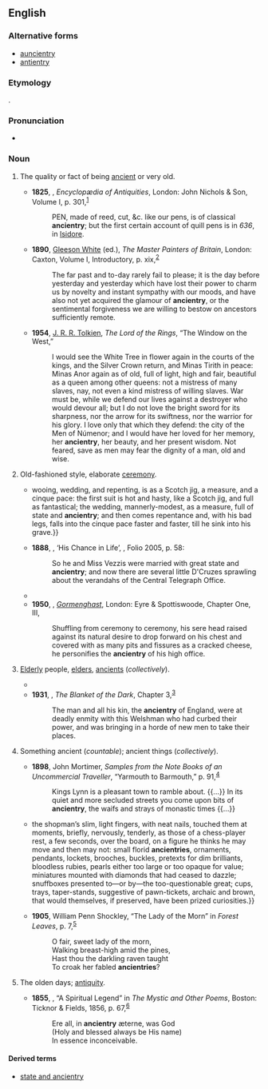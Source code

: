 ==English==

===Alternative forms===
* [[auncientry]] {{qualifier|obsolete}}
* [[antientry]] {{qualifier|obsolete}}

===Etymology===
{{suffix|en|ancient|ry}}.

===Pronunciation===
* {{IPA|en|/ˈeɪn.ʃən.tɹi/}}

===Noun===
{{en-noun}}

# {{lb|en|archaic}} The quality or fact of being [[ancient]] or very old.
#* '''1825''', {{w|Thomas Dudley Fosbroke}}, ''Encyclopædia of Antiquities'', London: John Nichols & Son, Volume I, p. 301,<sup>[https://archive.org/details/encyclopediaofan1825fosb1]</sup>
#*: PEN, made of reed, cut, &c. like our pens, is of classical '''ancientry'''; but the first certain account of quill pens is in ''636'', in [[w:Isidore of Seville|Isidore]].
#* '''1890''', [[w:Joseph Gleeson White|Gleeson White]] (ed.), ''The Master Painters of Britain'', London: Caxton, Volume I, Introductory, p. xix,<sup>[https://archive.org/details/masterpaintersof01whit]</sup>
#*: The far past and to-day rarely fail to please; it is the day before yesterday and yesterday which have lost their power to charm us by novelty and instant sympathy with our moods, and have also not yet acquired the glamour of '''ancientry''', or the sentimental forgiveness we are willing to bestow on ancestors sufficiently remote.
#* '''1954''', [[w:J. R. R. Tolkien|J. R. R. Tolkien]], ''The Lord of the Rings'', “The Window on the West,”
#*: I would see the White Tree in flower again in the courts of the kings, and the Silver Crown return, and Minas Tirith in peace: Minas Anor again as of old, full of light, high and fair, beautiful as a queen among other queens: not a mistress of many slaves, nay, not even a kind mistress of willing slaves. War must be, while we defend our lives against a destroyer who would devour all; but I do not love the bright sword for its sharpness, nor the arrow for its swiftness, nor the warrior for his glory. I love only that which they defend: the city of the Men of Númenor; and I would have her loved for her memory, her '''ancientry''', her beauty, and her present wisdom. Not feared, save as men may fear the dignity of a man, old and wise.
# {{lb|en|archaic}} Old-fashioned style, elaborate [[ceremony]].
#* {{RQ:Shakespeare Much Ado About Nothing|II|1|text={{...}} wooing, wedding, and repenting, is as a Scotch jig, a measure, and a cinque pace: the first suit is hot and hasty, like a Scotch jig, and full as fantastical; the wedding, mannerly-modest, as a measure, full of state and '''ancientry'''; and then comes repentance and, with his bad legs, falls into the cinque pace faster and faster, till he sink into his grave.}}
#* '''1888''', {{w|Rudyard Kipling}}, ‘His Chance in Life’, ''{{w|Plain Tales from the Hills}}'', Folio 2005, p. 58:
#*: So he and Miss Vezzis were married with great state and '''ancientry'''; and now there are several little D'Cruzes sprawling about the verandahs of the Central Telegraph Office.
#* {{quote-text|en|year=1902|author={{w|Henry James}}|title=The Wings of the Dove|passage=He had seen her but in places comparatively great—in her aunt's pompous house, under the high trees of Kensington and the storied ceilings of Venice. He had seen her, in Venice, on a great occasion, as the centre itself of the splendid Piazza: he had seen her there, on a still greater one, in his own poor rooms, which yet had consorted with her, having state and '''ancientry''' even in their poorness; but Mrs. Condrip's interior, even by this best view of it and though not flagrantly mean, showed itself as a setting almost grotesquely inapt.}}
#* '''1950''', {{w|Mervyn Peake}}, ''[[w:Gormenghast (novel)|Gormenghast]]'', London: Eyre & Spottiswoode, Chapter One, III,
#*: Shuffling from ceremony to ceremony, his sere head raised against its natural desire to drop forward on his chest and covered with as many pits and fissures as a cracked cheese, he personifies the '''ancientry''' of his high office.
# {{lb|en|archaic}} [[elderly|Elderly]] people, [[elder]]s, [[ancient]]s (''collectively'').
#* {{RQ:Shakespeare Winter's Tale|III|3|text=I would there were no age between sixteen and three-and-twenty, or that youth would sleep out the rest; for there is nothing in the between but getting wenches with child, wronging the '''ancientry''', stealing, fighting—}}
#* '''1931''', {{w|John Buchan}}, ''The Blanket of the Dark'', Chapter 3,<sup>[http://gutenberg.net.au/ebooks03/0301411.txt]</sup>
#*: The man and all his kin, the '''ancientry''' of England, were at deadly enmity with this Welshman who had curbed their power, and was bringing in a horde of new men to take their places.
# {{lb|en|archaic}} Something ancient (''countable''); ancient things (''collectively'').
#* '''1898''', John Mortimer, ''Samples from the Note Books of an Uncommercial Traveller'', “Yarmouth to Barmouth,” p. 91,<sup>[https://archive.org/details/samplesfromnoteb00mortiala]</sup>
#*: Kings Lynn is a pleasant town to ramble about. {{...}} In its quiet and more secluded streets you come upon bits of '''ancientry''', the waifs and strays of monastic times {{...}}
#* {{RQ:James Golden Bowl|volum=1|chapter=6|url=http://www.gutenberg.org/files/4264/4264-h/4264-h.htm|text={{...}} the shopman’s slim, light fingers, with neat nails, touched them at moments, briefly, nervously, tenderly, as those of a chess-player rest, a few seconds, over the board, on a figure he thinks he may move and then may not: small florid '''ancientries''', ornaments, pendants, lockets, brooches, buckles, pretexts for dim brilliants, bloodless rubies, pearls either too large or too opaque for value; miniatures mounted with diamonds that had ceased to dazzle; snuffboxes presented to—or by—the too-questionable great; cups, trays, taper-stands, suggestive of pawn-tickets, archaic and brown, that would themselves, if preserved, have been prized curiosities.}}
#* '''1905''', William Penn Shockley, “The Lady of the Morn” in ''Forest Leaves'', p. 7,<sup>[https://archive.org/details/forestleaves00shoc]</sup>
#*: O fair, sweet lady of the morn,
#*: Walking breast-high amid the pines,
#*: Hast thou the darkling raven taught
#*: To croak her fabled '''ancientries'''?
# {{lb|en|archaic}} The olden days; [[antiquity]].
#* '''1855''', {{w|Philip James Bailey}}, “A Spiritual Legend” in ''The Mystic and Other Poems'', Boston: Ticknor & Fields, 1856, p. 67,<sup>[https://archive.org/details/mysticandotherp05bailgoog]</sup>
#*: Ere all, in '''ancientry''' æterne, was God
#*: (Holy and blessed always be His name)
#*: In essence inconceivable.

====Derived terms====
* [[state and ancientry]]